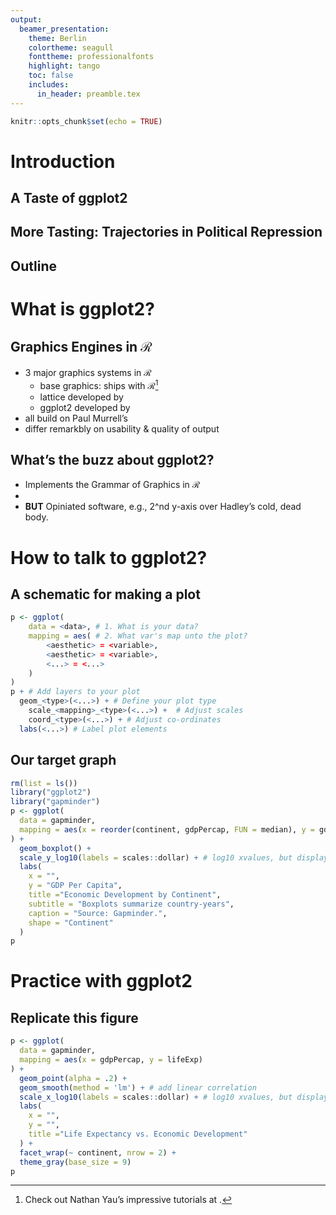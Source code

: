 ```yaml
---
output:
  beamer_presentation:
    theme: Berlin
    colortheme: seagull
    fonttheme: professionalfonts
    highlight: tango
    toc: false
    includes:
      in_header: preamble.tex
---
```


```r
knitr::opts_chunk$set(echo = TRUE)
```

\maketitle

# Introduction

## A Taste of ggplot2

\begin{figure}
  \centering
  \caption{Vote Share in the 2012 Presidential Elections by 
    County\footnote{\tiny
      Healan, K. forthc. Data Visualization. A Practical
      Introduction. \href{https://socviz.co/maps.html}{https://socviz.co/maps.html}
      (last access: 10/03/2018).
    }
  }
  \includegraphics[scale = 0.19]{./fig/ch-07-election-county-share.png}
\end{figure}

## More Tasting: Trajectories in Political Repression\footnote{\tiny
      Tanneberg, D. 2018. The Politics of Repression under
      Authoritarian Rule. How Steadfast is the Iron Throne?
      Dissertation Manuscript, Humboldt University Berlin, p. 54.
    }

\begin{figure}
  \centering
  \includegraphics[scale = .43]{./fig/point_ctryTrajectory.pdf}
\end{figure}

## Outline

\tableofcontents

# What is ggplot2?

## Graphics Engines in $\mathcal{R}$

- 3 major graphics systems in $\mathcal{R}$
  - base graphics: ships with $\mathcal{R}$[^1]
  - lattice developed by \href{https://www.isid.ac.in/~deepayan/}{Deepayan Sarkar}
  - ggplot2 developed by \href{http://hadley.nz/}{Hadley Wickham}
- all build on Paul Murrell's \href{https://stat.ethz.ch/R-manual/R-patched/library/grid/doc/grid.pdf}{grid Graphics}
- differ remarkbly on usability & quality of output

[^1]: Check out Nathan Yau's impressive tutorials at \href{https://flowingdata.com/category/tutorials/}{Flowing Data}.

## What's the buzz about ggplot2?

- Implements the Grammar of Graphics in $\mathcal{R}$
- 

- **BUT** Opiniated software, e.g., 2^nd y-axis over Hadley's cold, dead body.

# How to talk to ggplot2?



## A schematic for making a plot
```r
p <- ggplot(
	data = <data>, # 1. What is your data?
	mapping = aes( # 2. What var's map unto the plot?
		<aesthetic> = <variable>,
		<aesthetic> = <variable>,
		<...> = <...>
	)
)
p + # Add layers to your plot
  geom_<type>(<...>) + # Define your plot type
	scale_<mapping>_<type>(<...>) +  # Adjust scales
	coord_<type>(<...>) + # Adjust co-ordinates
  labs(<...>) # Label plot elements
```

## Our target graph

```r
rm(list = ls())
library("ggplot2")
library("gapminder")
p <- ggplot(
  data = gapminder,
  mapping = aes(x = reorder(continent, gdpPercap, FUN = median), y = gdpPercap)
) +
  geom_boxplot() +
  scale_y_log10(labels = scales::dollar) + # log10 xvalues, but display Dollar
  labs(
    x = "",
    y = "GDP Per Capita",
    title ="Economic Development by Continent",
    subtitle = "Boxplots summarize country-years",
    caption = "Source: Gapminder.",
    shape = "Continent"
  )
p
```

# Practice with ggplot2

## Replicate this figure
```r
p <- ggplot(
  data = gapminder,
  mapping = aes(x = gdpPercap, y = lifeExp)
) +
  geom_point(alpha = .2) +
  geom_smooth(method = 'lm') + # add linear correlation
  scale_x_log10(labels = scales::dollar) + # log10 xvalues, but display Dollar
  labs(
    x = "",
    y = "",
    title ="Life Expectancy vs. Economic Development"
  ) +
  facet_wrap(~ continent, nrow = 2) + 
  theme_gray(base_size = 9)
p
```
